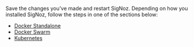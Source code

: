 Save the changes you’ve made and restart SigNoz. Depending on how you installed SigNoz, follow the steps in one of the sections below:
  - [Docker Standalone](/docs/install/docker)
  - [Docker Swarm](/docs/install/docker-swarm)
  - [Kubernetes](/docs/install/kubernetes)
